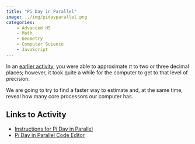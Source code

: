 ```yaml
---
title: "Pi Day in Parallel"
image: ../img/pidayparallel.png
categories:
    - Advanced HS
    - Math
    - Geometry
    - Computer Science
    - JavaScript
---
```


In an [earlier activity](piday1.qmd), you were able to approximate $\pi$ to two or three decimal places; however, it took quite a while for the computer to get to that level of precision.

We are going to try to find a faster way to estimate and, at the same time, reveal how many core processors our computer has.

## Links to Activity
* [Instructions for Pi Day in Parallel](https://www.asc.ohio-state.edu/orban.14/stemcoding/pi_day_parallel/index.html)
* [Pi Day in Parallel Code Editor](https://editor.p5js.org/ChrisOrban/sketches/hRPwfqiVs)

